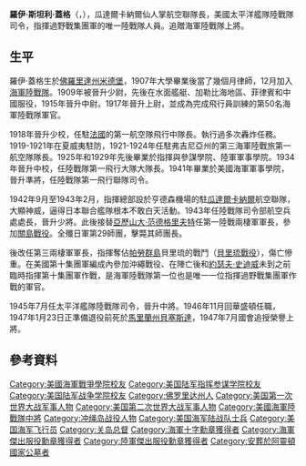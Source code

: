 {{unreferenced|time=2017-01-11T10:53:44+00:00}}
{{Infobox military person
|name= 羅伊·蓋格<br/>Roy Geiger
|birth_date= {{birth date|1885|1|25}}
|death_date= {{death date and age|1947|1|23|1885|1|25}}
|birth_place= {{flag|United States|1877}}[[佛羅里達州|佛羅里達州]][[米德堡|米德堡]]
|death_place= {{USA}}[[馬里蘭州|馬里蘭州]][[貝塞斯達_(馬里蘭州)|貝塞斯達]]<ref>Willock ''Unaccustomed to Fear'', p. 315</ref>
|placeofburial= [[阿靈頓國家公墓|阿靈頓國家公墓]]
|image= Roy Geiger.jpg
|caption= 
|nickname= 吉格斯（Jiggs）<ref name=Hubler51>Hubler and De Chant, 1944, p.51.</ref><br/>強健的羅伊（Rugged Roy）
|allegiance={{Flag|United States of America|1912}}
|branch={{flag|United States Marine Corps}}
|serviceyears= 1907–1947
|rank= [[File:US-O10_insignia.svg|35px]] [[上將|上將]](追贈)
|commands= {{link-en|美國海軍陸戰隊第1航空聯隊|1st Marine Aircraft Wing}}<br/>{{link-en|美國第1海軍兩棲兵團|I Marine Amphibious Corps}}<br/>{{link-en|美國第3海軍陸戰遠征軍|III Amphibious Corps|美國第3海軍兩棲兵團}}<br/>[[美國第十軍團|美國第十軍團]]<br/>{{link-en|美國太平洋艦隊海軍陸戰隊|Fleet Marine Force, Pacific}}
|unit=
|battles= 
*[[第一次世界大戰|第一次世界大戰]]
*[[香蕉戰爭|香蕉戰爭]]
**{{link-en|美國佔領尼加拉瓜|United States occupation of Nicaragua}}
**[[美國佔領海地|美國佔領海地]]
*[[第二次世界大戰|第二次世界大戰]]
**[[瓜達爾卡納爾島戰役|瓜達爾卡納爾島戰役]]
**[[索羅門群島戰役|索羅門群島戰役]]
***[[布干維爾島戰役|布干維爾島戰役]]
**[[關島戰役_(1944年)|關島戰役 (1944年)]]
**[[馬里亞納群島及帛琉戰事|馬里亞納群島及帛琉戰事]]
***[[貝里琉戰役|貝里琉戰役]]
**[[沖繩島戰役|沖繩島戰役]]
|awards= [[海軍十字勳章|海軍十字勳章]]（2次）<br/>[[海军杰出服役勋章|海军杰出服役勋章]]（3次）<br/>[[陸軍傑出服役勳章_(美國)|陸軍傑出服役勳章]]
|laterwork=
}}
'''羅伊·斯坦利·蓋格'''（{{lang-en|Roy Stanley Geiger}}，{{bd|1885年|1月25日|1947年|1月23日}}），瓜達爾卡納爾仙人掌航空聯隊長，美國太平洋艦隊陸戰隊司令，指揮過野戰集團軍的唯一陸戰隊人員。追贈海軍陸戰隊上將。

==生平==
羅伊·蓋格生於[[佛羅里達州|佛羅里達州]][[米德堡|米德堡]]，1907年大學畢業後當了幾個月律師，12月加入[[海軍陸戰隊|海軍陸戰隊]]。1909年被晉升少尉，先後在水面艦艇、加勒比海地區、菲律賓和中國服役，1915年晉升中尉。1917年晉升上尉，並成為完成飛行員訓練的第50名海軍陸戰隊軍官。

1918年晉升少校，任駐[[法國|法國]]的第一航空隊飛行中隊長。執行過多次轟炸任務。1919-1921年在夏威夷駐防，1921-1924年任駐弗吉尼亞州的第三海軍陸戰旅第一航空隊隊長。1925年和1929年先後畢業於指揮與參謀學院、陸軍軍事學院。1934年晉升中校，任陸戰隊第一飛行大隊大隊長。1941年畢業於美國海軍軍事學院，晉升準將，任陸戰隊第一飛行聯隊司令。

1942年9月至1943年2月，指揮總部設於亨德森機場的駐[[瓜達爾卡納爾|瓜達爾卡納爾]]航空聯隊，大顯神威，逼得日本聯合艦隊根本不敢白天活動。1943年任陸戰隊司令部航空兵處處長，晉升少將。此後接替[[亞歷山大·范德格里夫特|亞歷山大·范德格里夫特]]任第一陸戰兩棲軍軍長，參加[[關島戰役_(1944年)|關島戰役]]。全殲日軍第29師團，擊斃其師團長{{link-ja|高品彪|高品彪}}。

後改任第三兩棲軍軍長，指揮奪佔[[帕勞群島|帕勞群島]]貝里琉的戰鬥（[[貝里琉戰役|貝里琉戰役]]），傷亡慘重。在美國第十集團軍編成內參加沖繩戰役、在{{link-en|小西蒙·玻利瓦爾·巴克納|Simon Bolivar Buckner, Jr.}}陣亡後和[[約瑟夫·史迪威|約瑟夫·史迪威]]未到之前臨時指揮第十集團軍作戰，是海軍陸戰隊第一位也是唯一一位指揮過野戰集團軍作戰的軍官。

1945年7月任太平洋艦隊陸戰隊司令，晉升中將。1946年11月回華盛頓任職，1947年1月23日正準備退役前死於[[馬里蘭州|馬里蘭州]][[貝塞斯達_(馬里蘭州)|貝塞斯達]]，1947年7月國會追授榮譽上將。

== 參考資料 ==
{{reflist}}

{{美國治理琉球時期高官}}
{{Authority control}}
{{DEFAULTSORT:Geiger, Roy Stanley}}
[[Category:美國海軍戰爭學院校友|Category:美國海軍戰爭學院校友]]
[[Category:美国陆军指挥参谋学院校友|Category:美国陆军指挥参谋学院校友]]
[[Category:美国陆军战争学院校友|Category:美国陆军战争学院校友]]
[[Category:佛罗里达州人|Category:佛罗里达州人]]
[[Category:美国第一次世界大战军事人物|Category:美国第一次世界大战军事人物]]
[[Category:美国第二次世界大战军事人物|Category:美国第二次世界大战军事人物]]
[[Category:美國海軍陸戰隊中將|Category:美國海軍陸戰隊中將]]
[[Category:冲绳岛战役人物|Category:冲绳岛战役人物]]
[[Category:美国海军陆战队士兵|Category:美国海军陆战队士兵]]
[[Category:美国海军飞行员|Category:美国海军飞行员]]
[[Category:关岛总督|Category:关岛总督]]
[[Category:海軍十字勳章獲得者|Category:海軍十字勳章獲得者]]
[[Category:海軍傑出服役勳章獲得者|Category:海軍傑出服役勳章獲得者]]
[[Category:陸軍傑出服役勳章獲得者|Category:陸軍傑出服役勳章獲得者]]
[[Category:安葬於阿靈頓國家公墓者|Category:安葬於阿靈頓國家公墓者]]